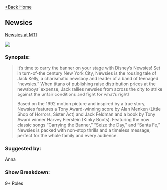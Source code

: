 [>Back Home](../index.html)

## Newsies
[Newsies at MTI](https://www.mtishows.com/newsies-0)

![](../images/newsies.jpg)

### Synopsis:

> It's time to carry the banner on your stage with Disney's Newsies! Set in turn-of-the century New York City, Newsies is the rousing tale of Jack Kelly, a charismatic newsboy and leader of a band of teenaged "newsies." When titans of publishing raise distribution prices at the newsboys’ expense, Jack rallies newsies from across the city to strike against the unfair conditions and fight for what's right!
>
> Based on the 1992 motion picture and inspired by a true story, Newsies features a Tony Award-winning score by Alan Menken (Little Shop of Horrors, Sister Act) and Jack Feldman and a book by Tony Award winner Harvey Fierstein (Kinky Boots). Featuring the now classic songs “Carrying the Banner,” “Seize the Day,” and “Santa Fe,” Newsies is packed with non-stop thrills and a timeless message, perfect for the whole family and every audience.

### Suggested by:
Anna

### Show Breakdown:
9+ Roles

